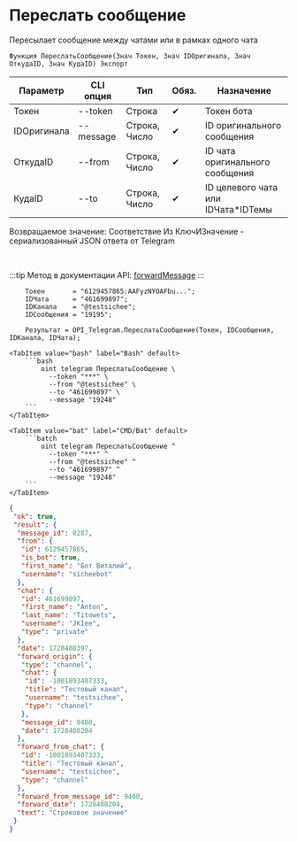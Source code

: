﻿---
sidebar_position: 11
description: Переслать сообщение и другие функции для работы с Telegram в Открытом пакете интеграций - бесплатной open-source библиотеке интеграций для 1С:Предприятие 8, OneScript и CLI
keywords: [1C, 1С, 1С:Предприятие, 1С:Предприятие 8.3, API, Интеграция, Сервисы, Обмен, OneScript, CLI, Telegram]
---


# Переслать сообщение
 Пересылает сообщение между чатами или в рамках одного чата



`Функция ПереслатьСообщение(Знач Токен, Знач IDОригинала, Знач ОткудаID, Знач КудаID) Экспорт`

  | Параметр | CLI опция | Тип | Обяз. | Назначение |
  |-|-|-|-|-|
  | Токен | --token | Строка | &#x2714; | Токен бота |
  | IDОригинала | --message | Строка, Число | &#x2714; | ID оригинального сообщения |
  | ОткудаID | --from | Строка, Число | &#x2714; | ID чата оригинального сообщения |
  | КудаID | --to | Строка, Число | &#x2714; | ID целевого чата или IDЧата*IDТемы |

  
  Возвращаемое значение:   Соответствие Из КлючИЗначение - сериализованный JSON ответа от Telegram

<br/>

:::tip
Метод в документации API: [forwardMessage](https://core.telegram.org/bots/api#forwardmessage)
:::
<br/>



```bsl title="Пример использования для 1С:Предприятие/OneScript"
    Токен       = "6129457865:AAFyzNYOAFbu...";
    IDЧата      = "461699897";
    IDКанала    = "@testsichee";
    IDСообщения = "19195";

    Результат = OPI_Telegram.ПереслатьСообщение(Токен, IDСообщения, IDКанала, IDЧата);
```
    

 <Tabs>
  
    <TabItem value="bash" label="Bash" default>
        ```bash
            oint telegram ПереслатьСообщение \
              --token "***" \
              --from "@testsichee" \
              --to "461699897" \
              --message "19248"
        ```
    </TabItem>
  
    <TabItem value="bat" label="CMD/Bat" default>
        ```batch
            oint telegram ПереслатьСообщение ^
              --token "***" ^
              --from "@testsichee" ^
              --to "461699897" ^
              --message "19248"
        ```
    </TabItem>
</Tabs>


```json title="Результат"
{
 "ok": true,
 "result": {
  "message_id": 8287,
  "from": {
   "id": 6129457865,
   "is_bot": true,
   "first_name": "Бот Виталий",
   "username": "sicheebot"
  },
  "chat": {
   "id": 461699897,
   "first_name": "Anton",
   "last_name": "Titowets",
   "username": "JKIee",
   "type": "private"
  },
  "date": 1728408397,
  "forward_origin": {
   "type": "channel",
   "chat": {
    "id": -1001893407333,
    "title": "Тестовый канал",
    "username": "testsichee",
    "type": "channel"
   },
   "message_id": 9400,
   "date": 1728408204
  },
  "forward_from_chat": {
   "id": -1001893407333,
   "title": "Тестовый канал",
   "username": "testsichee",
   "type": "channel"
  },
  "forward_from_message_id": 9400,
  "forward_date": 1728408204,
  "text": "Строковое значение"
 }
}
```
